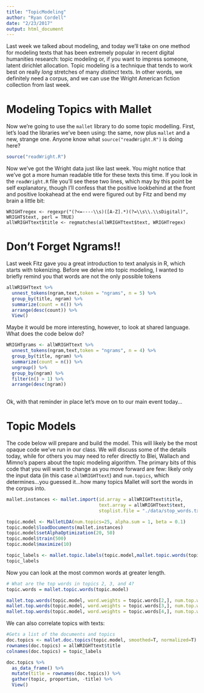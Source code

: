 ```yaml
---
title: "TopicModeling"
author: "Ryan Cordell"
date: "2/23/2017"
output: html_document
---
```


Last week we talked about modeling, and today we'll take on one method for modeling texts that has been extremely popular in recent digital humanities research: topic modeling or, if you want to impress someone, latent dirichlet allocation. Topic modeling is a technique that tends to work best on really *long* stretches of many *distinct* texts. In other words, we definitely need a corpus, and we can use the Wright American fiction collection from last week. 


# Modeling Topics with Mallet

Now we're going to use the `mallet` library to do some topic modelling. First, let's load the libraries we've been using: the same, now plus `mallet` and a new, strange one. Anyone know what `source("readWright.R")` is doing here?

```r

source("readWright.R")

```

Now we've got the Wright data just like last week. You might notice that we've got a more human readable title for these texts this time. If you look in the `readWright.R` file you'll see these two lines, which may by this point be self explanatory, though I'll confess that the positive lookbehind at the front and positive lookahead at the end were figured out by Fitz and bend my brain a little bit: 

```
WRIGHTregex <- regexpr("(?<=----\\s)([A-Z].*)(?=\\s\\.\\sDigital)", WRIGHT$text, perl = TRUE)
allWRIGHTtext$title <- regmatches(allWRIGHTtext$text, WRIGHTregex)
```

# Don't Forget Ngrams!!

Last week Fitz gave you a great introduction to text analysis in R, which starts with tokenizing. Before we delve into topic modeling, I wanted to briefly remind you that words are not the only possible tokens

```r

allWRIGHTtext %>%
  unnest_tokens(ngram,text,token = "ngrams", n = 5) %>% 
  group_by(title, ngram) %>% 
  summarize(count = n()) %>%
  arrange(desc(count)) %>%
  View()

```

Maybe it would be more interesting, however, to look at shared language. What does the code below do?

```r

WRIGHTgrams <- allWRIGHTtext %>%
  unnest_tokens(ngram,text,token = "ngrams", n = 4) %>% 
  group_by(title, ngram) %>% 
  summarize(count = n()) %>%
  ungroup() %>%
  group_by(ngram) %>%
  filter(n() > 1) %>%
  arrange(desc(ngram))
  
```

Ok, with that reminder in place let's move on to our main event today...

# Topic Models

The code below will prepare and build the model. This will likely be the most opaque code we've run in our class. We will discuss some of the details today, while for others you may need to refer directly to Blei, Wallach and Mimno's papers about the topic modeling algorithm. The primary bits of this code that you will want to change as you move forward are few: likely only the input data (in this case `allWRIGHTtext`) and `num.topics`, which determines...you guessed it...how many topics Mallet will sort the words in the corpus into.

```r
mallet.instances <- mallet.import(id.array = allWRIGHTtext$title, 
                                  text.array = allWRIGHTtext$text, 
                                  stoplist.file = "./data/stop_words.txt")

topic.model <- MalletLDA(num.topics=25, alpha.sum = 1, beta = 0.1)
topic.model$loadDocuments(mallet.instances)
topic.model$setAlphaOptimization(20, 50)
topic.model$train(500)
topic.model$maximize(10)

topic_labels <- mallet.topic.labels(topic.model,mallet.topic.words(topic.model),num.top.words = 7)
topic_labels

```

Now you can look at the most common words at greater length.

```r
# What are the top words in topics 2, 3, and 4?
topic.words = mallet.topic.words(topic.model)

mallet.top.words(topic.model, word.weights = topic.words[2,], num.top.words = 10)
mallet.top.words(topic.model, word.weights = topic.words[3,], num.top.words = 10)
mallet.top.words(topic.model, word.weights = topic.words[4,], num.top.words = 10)

```


We can also correlate topics with texts:

```r

#Gets a list of the documents and topics
doc.topics <- mallet.doc.topics(topic.model, smoothed=T, normalized=T)
rownames(doc.topics) = allWRIGHTtext$title
colnames(doc.topics) = topic_labels

doc.topics %>%
  as_data_frame() %>%
  mutate(title = rownames(doc.topics)) %>%
  gather(topic, proportion, -title) %>%
  View()

```